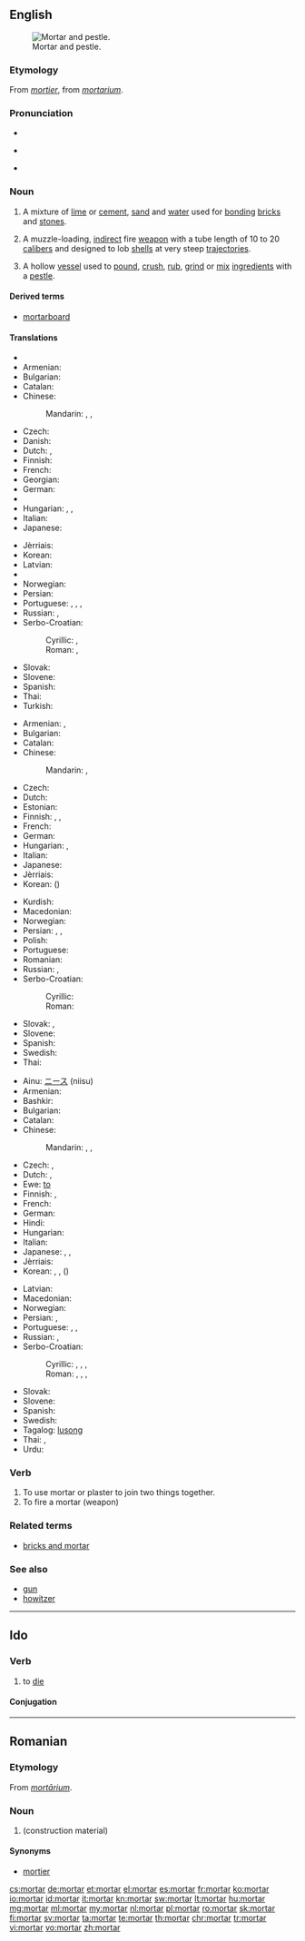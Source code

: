 ==English==
{{slim-wikipedia|dab=mortar}}
[[Image:Mozdzierz kuchenny.jpg|thumb|right|Mortar and pestle.]]

===Etymology===
From {{etyl|fro|en}} ''[[mortier]]'', from {{etyl|la|en}} ''[[mortarium]]''.

===Pronunciation===
* {{rhymes|ɔː(r)tə(r)}}
* {{a|UK}} {{IPA|/ˈmɔːtɘ(ɹ)/}} {{X-SAMPA|/"mO:t@(r)/}}
* {{audio|En-us-mortar.ogg|Audio (US)}}

===Noun===
{{en-noun|~}}

# {{context|uncountable|lang=en}} A mixture of [[lime]] or [[cement]], [[sand]] and [[water]] used for [[bonding]] [[brick]]s and [[stone]]s.
# {{context|countable|military|lang=en}} A muzzle-loading, [[indirect]] fire [[weapon]] with a tube length of 10 to 20 [[caliber]]s and designed to lob [[shell]]s at very steep [[trajectories]].
# {{context|countable|lang=en}} A hollow [[vessel]] used to [[pound]], [[crush]], [[rub]], [[grind]] or [[mix]] [[ingredient]]s with a [[pestle]].

====Derived terms====
* [[mortarboard]]

====Translations====
{{trans-top|mixture of lime or cement, sand and water}}
* {{trreq|ar}}
* Armenian: {{t|hy|կրաշաղախ|sc=Armn}}
* Bulgarian: {{t|bg|хоросан|m|tr=horosán|sc=Cyrl}}
* Catalan: {{t+|ca|morter|m}}
* Chinese:
*: Mandarin: {{t|cmn|灰泥|tr=huīní|sc=Hani}}, {{t|cmn|砂漿|sc=Hani}}, {{t|cmn|砂浆|tr=shājiāng|sc=Hani}}
* Czech: {{t|cs|malta|f}}
* Danish: {{t|da|mørtel}}
* Dutch: {{t|nl|specie|f}}, {{t|nl|mortel|m}}
* Finnish: {{t+|fi|laasti}}
* French: {{t+|fr|mortier|m}}
* Georgian: {{t|ka|კირდუღაბი|tr=kirduḡabi|sc=Geor}}
* German: {{t+|de|Mörtel|m}}
* {{trreq|he}}
* Hungarian: {{t+|hu|habarcs}}, {{t+|hu|malter}}, {{t+|hu|vakolat}}
* Italian: {{t+|it|malta|f}}
* Japanese: {{t+|ja|モルタル|tr=morutaru|sc=Jpan}}
{{trans-mid}}
* Jèrriais: {{t|roa-jer|mortchi|m}}
* Korean: {{t|ko|모르타르|tr=moreutareu|sc=Kore}}
* Latvian: {{t|lv|java|f}}
* {{trreq|lt}}
* Norwegian: {{t|no|mørtel|m}}
* Persian: {{t+|fa|ساروج|tr=sârûj|sc=fa-Arab}}
* Portuguese: {{t|pt|argamassa|f}}, {{t+|pt|massa|f}}, {{t|pt|rebouco|m}}, {{t|pt|cafelo|m}}
* Russian: {{qualifier|строительный}}, {{qualifier|цементный}} {{t+|ru|раствор|m|tr=rastvór|sc=Cyrl}}
* Serbo-Croatian:
*: Cyrillic: {{t|sh|малтер|f|sc=Cyrl}}, {{t|sh|морт|m|sc=Cyrl}}
*: Roman: {{t|sh|malter|m}}, {{t|sh|mort|m}}
* Slovak: {{t|sk|malta|f}}
* Slovene: {{t+|sl|malta|f}}
* Spanish: {{t+|es|mortero|m}}
* Thai: {{t+|th|ปูน|tr=bpoon|sc=Thai}}
* Turkish: {{t+|tr|harç}}
{{trans-bottom}}

{{trans-top|short large-bore cannon}}
* Armenian: {{t|hy|հրասանդ|sc=Armn}}, {{t|hy|ականանետ|sc=Armn}}
* Bulgarian: {{t|bg|минохвъргачка|f|tr=minohvǎrgáčka|sc=Cyrl}}
* Catalan: {{t+|ca|morter|m}}
* Chinese:
*: Mandarin: {{t|cmn|迫擊砲|sc=Hani}}, {{t|cmn|迫击炮|tr=pǎijīpào|sc=Hani}}
* Czech: {{t|cs|minomet|m}}
* Dutch: {{t+|nl|mortier|m|n}}
* Estonian: {{t|et|miinipilduja}}
* Finnish: {{t+|fi|kranaatinheitin}}, {{t|fi|heitin}}, {{t+|fi|mörssäri}}
* French: {{t+|fr|mortier|m}}
* German: {{t+|de|Mörser|m}}
* Hungarian: {{t|hu|mozsárágyú}}, {{t+|hu|mozsár}}
* Italian: {{t+|it|mortaio|m}}
* Japanese: {{t|ja|迫撃砲|tr=はくげきほう, hakugekihō|sc=Jpan}}
* Jèrriais: {{t|roa-jer|mortchi|m}}
* Korean: {{t+|ko|박격포|tr=bakgyeokpo|sc=Kore}} ({{t|ko|迫撃砲|sc=Kore}})
{{trans-mid}}
* Kurdish: {{t+|ku|hawin|sc=ku-Arab}}
* Macedonian: {{t|mk|минофрлач|m|tr=minof'rlač}}
* Norwegian: {{t|no|bombekaster|m}}
* Persian: {{t+|fa|دیگ|tr=dîg|sc=fa-Arab}}, {{t|fa|کماره|tr=kamâre|sc=fa-Arab}}, {{t|fa|منداغان|tr=mandâghân|sc=fa-Arab}}
* Polish: {{t+|pl|moździerz|m}}
* Portuguese: {{t+|pt|morteiro}}
* Romanian: {{t+|ro|mortier|n}}
* Russian: {{t+|ru|мортира|f|tr=mortíra}}, {{t+|ru|миномёт|m|tr=minomjót}}
* Serbo-Croatian:
*: Cyrillic: {{t|sh|мужар|m|sc=Cyrl}}
*: Roman: {{t|sh|mužar|m}}
* Slovak: {{t|sk|mažiar|m}}, {{t|sk|mínomet|m}}
* Slovene: {{t+|sl|možnar|m}}
* Spanish: {{t+|es|mortero|m}}
* Swedish: {{t|sv|granatkastare|c}}
* Thai: {{t|th|ปืนครก|tr=bpeun krók|sc=Thai}}
{{trans-bottom}}

{{trans-top|vessel used to grind ingredients}}
* Ainu: [[ニース]] (niisu)
* Armenian: {{t|hy|սանդ|sc=Armn}}
* Bashkir: {{t|ba|киле|tr=kile|sc=Cyrl}}
* Bulgarian: {{t|bg|хаван|m|tr=haván|sc=Cyrl}}
* Catalan: {{t+|ca|morter|m}}
* Chinese:
*: Mandarin: {{t|cmn|研缽|sc=Hani}}, {{t|cmn|研钵|tr=yánbō|sc=Hani}}, {{t|cmn|臼|tr=jiù|sc=Hani}}
* Czech: {{t|cs|hmoždíř|m}},  {{t|cs|moždíř|m}}
* Dutch: {{t+|nl|vijzel|m}}, {{t+|nl|mortier|m|n}}
* Ewe: [[to#Ewe|to]]
* Finnish: {{t+|fi|huhmar}}, {{t+|fi|mortteli}}
* French: {{t+|fr|mortier|m}}
* German: {{t+|de|Mörser|m}}
* Hindi: {{t|hi|ओखली|f|tr=okhlī}}
* Hungarian: {{t+|hu|mozsár}}
* Italian: {{t+|it|mortaio|m}}
* Japanese: {{t|ja|すり鉢|tr=すりばち, suribachi|sc=Jpan}}, {{t|ja|擂り鉢|tr=すりばち, suribachi|sc=Jpan}}, {{t+|ja|臼|tr=うす, usu|sc=Jpan}}
* Jèrriais: {{t|roa-jer|mortchi|m}}
* Korean: {{t|ko|방아확|tr=bang-ahwak|sc=Kore}}, {{t|ko|절구|tr=jeolgu|sc=Kore}}, {{qualifier|small-sized}} {{t+|ko|유발|tr=yubal|sc=Kore}} ({{t|ko|乳鉢|sc=Kore}})
{{trans-mid}}
* Latvian: {{t|lv|piesta|f}}
* Macedonian: {{t|mk|аван|m|tr=ávan}}
* Norwegian: {{t|no|morter|m}}
* Persian: {{t|fa|دارو کوب|tr=dârû-kob|sc=fa-Arab}}, {{t|fa|سیر کوب|tr=sîr-kob|sc=fa-Arab}}
* Portuguese: {{t+|pt|almofariz|m}}, {{t+|pt|morteiro|m}}, {{t|pt|gral|m}}
* Russian: {{t+|ru|ступа|f|tr=stúpa}}, {{t+|ru|ступка|f|tr=stúpka}}
* Serbo-Croatian:
*: Cyrillic: {{t|sh|ступа|m|sc=Cyrl}}, {{t|sh|аван|m|sc=Cyrl}}, {{t|sh|мужар|m|sc=Cyrl}}, {{t|sh|тарионик|m|sc=Cyrl}}
*: Roman: {{t|sh|stupa|f}}, {{t|sh|avan|m}}, {{t|sh|mužar|m}}, {{t|sh|tarionik|m}}
* Slovak: {{t|sk|mažiar|m}}
* Slovene: {{t+|sl|možnar|m}}
* Spanish: {{t+|es|mortero|m}}
* Swedish: {{t|sv|mortel|c}}
* Tagalog: [[lusong]]
* Thai: {{t|th|ครกบดยา|tr=krók bòt yaa|sc=Thai}}, {{t+|th|โกร่ง|tr=gròhng|sc=Thai}}
* Urdu: {{t|ur|اوکھلی|f|tr=okhlī|sc=ur-Arab}}
{{trans-bottom}}

===Verb===
{{en-verb}}

# To use mortar or plaster to join two things together.
# To fire a mortar (weapon)

===Related terms===
* [[bricks and mortar]]

===See also===
* [[gun]]
* [[howitzer]]

----

==Ido==

===Verb===
{{io-verb|mort}}

# to [[die]]

====Conjugation====
{{io-conj|intr=yes|mort}}

----

==Romanian==

===Etymology===
From {{etyl|la|ro}} ''[[mortarium|mortārium]]''.

===Noun===
{{ro-noun|n}}

# {{l|en|mortar}} (construction material)

====Synonyms====
* [[mortier]]

[[cs:mortar]]
[[de:mortar]]
[[et:mortar]]
[[el:mortar]]
[[es:mortar]]
[[fr:mortar]]
[[ko:mortar]]
[[io:mortar]]
[[id:mortar]]
[[it:mortar]]
[[kn:mortar]]
[[sw:mortar]]
[[lt:mortar]]
[[hu:mortar]]
[[mg:mortar]]
[[ml:mortar]]
[[my:mortar]]
[[nl:mortar]]
[[pl:mortar]]
[[ro:mortar]]
[[sk:mortar]]
[[fi:mortar]]
[[sv:mortar]]
[[ta:mortar]]
[[te:mortar]]
[[th:mortar]]
[[chr:mortar]]
[[tr:mortar]]
[[vi:mortar]]
[[vo:mortar]]
[[zh:mortar]]